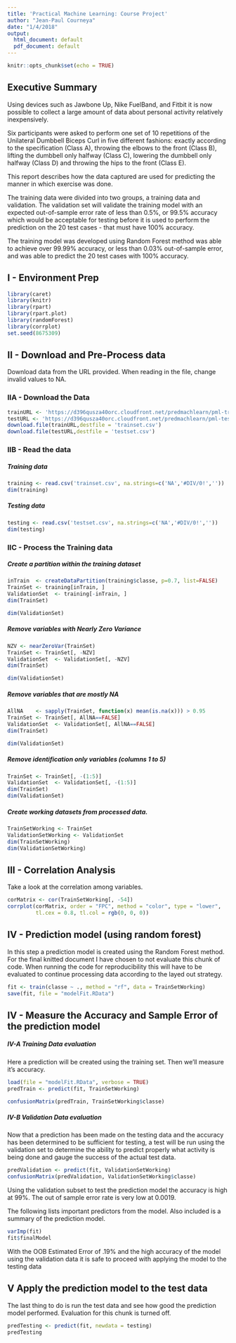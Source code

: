 ```yaml
---
title: 'Practical Machine Learning: Course Project'
author: "Jean-Paul Courneya"
date: "1/4/2018"
output:
  html_document: default
  pdf_document: default
---
```


```r
knitr::opts_chunk$set(echo = TRUE)
```
## Executive Summary
Using devices such as Jawbone Up, Nike FuelBand, and Fitbit it is now possible to collect a large amount of data about personal activity relatively inexpensively.

Six participants were asked to perform one set of 10 repetitions of the Unilateral Dumbbell Biceps Curl in five different fashions: exactly according to the specification (Class A), throwing the elbows to the front (Class B), lifting the dumbbell only halfway (Class C), lowering the dumbbell only halfway (Class D) and throwing the hips to the front (Class E).

This report describes how the data captured are used for predicting the manner in which exercise was done.

The training data were divided into two groups, a training data and validation. The validation set will validate the training model with an expected out-of-sample error rate of less than 0.5%, or 99.5% accuracy which would be acceptable for testing before it is used to perform the prediction on the 20 test cases - that must have 100% accuracy. 

The training model was developed using Random Forest method was able to achieve over 99.99% accuracy, or less than 0.03% out-of-sample error, and was able to predict the 20 test cases with 100% accuracy.

## I - Environment Prep

```r
library(caret)
library(knitr)
library(rpart)
library(rpart.plot)
library(randomForest)
library(corrplot)
set.seed(8675309)
```

## II - Download and Pre-Process data

Download data from the URL provided. When reading in the file, change invalid values to NA.

### IIA - Download the Data

```r
trainURL <- 'https://d396qusza40orc.cloudfront.net/predmachlearn/pml-training.csv'
testURL <- 'https://d396qusza40orc.cloudfront.net/predmachlearn/pml-testing.csv'
download.file(trainURL,destfile = 'trainset.csv')
download.file(testURL,destfile = 'testset.csv')
```

### IIB - Read the data

##### Training data
```r
training <- read.csv('trainset.csv', na.strings=c('NA','#DIV/0!',''))
dim(training)
```

##### Testing data
```r
testing <- read.csv('testset.csv', na.strings=c('NA','#DIV/0!',''))
dim(testing)
```

### IIC - Process the Training data

##### Create a partition within the training dataset 
```r
inTrain  <- createDataPartition(training$classe, p=0.7, list=FALSE)
TrainSet <- training[inTrain, ]
ValidationSet  <- training[-inTrain, ]
dim(TrainSet)
```

```r
dim(ValidationSet)
```

##### Remove variables with Nearly Zero Variance
```r

NZV <- nearZeroVar(TrainSet)
TrainSet <- TrainSet[, -NZV]
ValidationSet  <- ValidationSet[, -NZV]
dim(TrainSet)
```

```r
dim(ValidationSet)
```

##### Remove variables that are mostly NA
```r
AllNA    <- sapply(TrainSet, function(x) mean(is.na(x))) > 0.95
TrainSet <- TrainSet[, AllNA==FALSE]
ValidationSet  <- ValidationSet[, AllNA==FALSE]
dim(TrainSet)
```

```r
dim(ValidationSet)
```

##### Remove identification only variables (columns 1 to 5)
```r
TrainSet <- TrainSet[, -(1:5)]
ValidationSet  <- ValidationSet[, -(1:5)]
dim(TrainSet)
dim(ValidationSet)
```

##### Create working datasets from processed data.
```r
TrainSetWorking <- TrainSet
ValidationSetWorking <- ValidationSet
dim(TrainSetWorking)
dim(ValidationSetWorking)
```

## III - Correlation Analysis

Take a look at the correlation among variables.

```r
corMatrix <- cor(TrainSetWorking[, -54])
corrplot(corMatrix, order = "FPC", method = "color", type = "lower", 
         tl.cex = 0.8, tl.col = rgb(0, 0, 0))
```

## IV - Prediction model (using random forest)

In this step a prediction model is created using the Random Forest method. For the final knitted document I have chosen to not evaluate this chunk of code. When running the code for reproducibility this will have to be evaluated to continue processing data according to the layed out strategy.

```r
fit <- train(classe ~ ., method = "rf", data = TrainSetWorking)
save(fit, file = "modelFit.RData")
```

## IV - Measure the Accuracy and Sample Error of the prediction model

##### IV-A Training Data evaluation

Here a prediction will be created using the training set. Then we'll measure it’s accuracy.

```r
load(file = "modelFit.RData", verbose = TRUE)
predTrain <- predict(fit, TrainSetWorking)
```

```r
confusionMatrix(predTrain, TrainSetWorking$classe)
```

##### IV-B Validation Data evaluation
Now that a prediction has been made on the testing data and the accuracy has been determined to be sufficient for testing, a test will be run using the validation set to determine the ability to predict properly what activity is being done and gauge the success of the actual test data.

```r
predValidation <- predict(fit, ValidationSetWorking)
confusionMatrix(predValidation, ValidationSetWorking$classe)
```
Using the validation subset to test the prediction model the accuracy is high at 99%. The out of sample error rate is very low at 0.0019. 

The following lists important predictors from the model. Also included is a summary of the prediction model.

```r
varImp(fit)
fit$finalModel
```

With the OOB Estimated Error of .19% and the high accuracy of the model using the validation data it is safe to proceed with applying the model to the testing data

## V Apply the prediction model to the test data

The last thing to do is run the test data and see how good the prediction model performed. Evaluation for this chunk is turned off.

```r
predTesting <- predict(fit, newdata = testing)
predTesting
```

